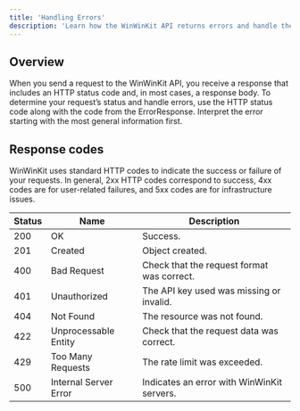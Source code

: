 ```yaml
---
title: 'Handling Errors'
description: 'Learn how the WinWinKit API returns errors and handle them in your code.'
---
```


## Overview

When you send a request to the WinWinKit API, you receive a response that includes an HTTP status code and, in most cases, a response body. 
To determine your request’s status and handle errors, use the HTTP status code along with the code from the ErrorResponse. 
Interpret the error starting with the most general information first.

## Response codes

WinWinKit uses standard HTTP codes to indicate the success or failure of your requests. In general, 2xx HTTP codes correspond to success, 4xx codes are for user-related failures, and 5xx codes are for infrastructure issues.

| Status | Name | Description |
|------------|------|-------------|
| 200 | OK | Success. |
| 201 | Created | Object created. |
| 400 | Bad Request | Check that the request format was correct. |
| 401 | Unauthorized | The API key used was missing or invalid. |
| 404 | Not Found | The resource was not found. |
| 422 | Unprocessable Entity | Check that the request data was correct. |
| 429 | Too Many Requests | The rate limit was exceeded. |
| 500 | Internal Server Error | Indicates an error with WinWinKit servers. |
